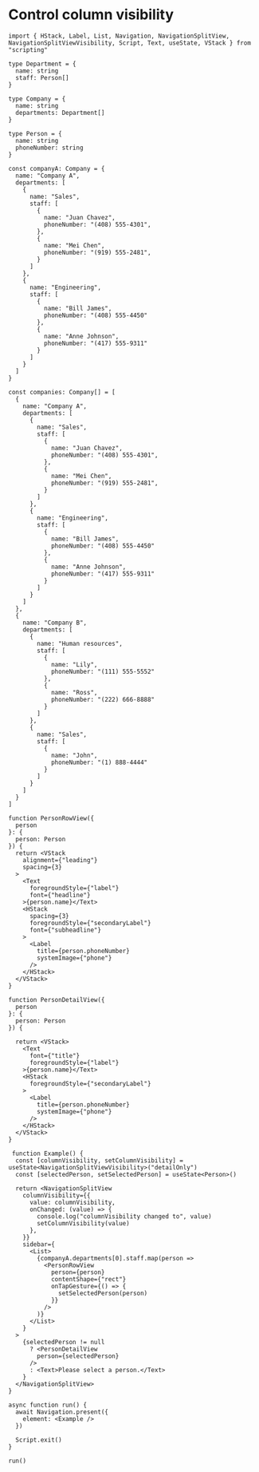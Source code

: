 # Control column visibility 

```tsx
import { HStack, Label, List, Navigation, NavigationSplitView, NavigationSplitViewVisibility, Script, Text, useState, VStack } from "scripting"

type Department = {
  name: string
  staff: Person[]
}

type Company = {
  name: string
  departments: Department[]
}

type Person = {
  name: string
  phoneNumber: string
}

const companyA: Company = {
  name: "Company A",
  departments: [
    {
      name: "Sales",
      staff: [
        {
          name: "Juan Chavez",
          phoneNumber: "(408) 555-4301",
        },
        {
          name: "Mei Chen",
          phoneNumber: "(919) 555-2481",
        }
      ]
    },
    {
      name: "Engineering",
      staff: [
        {
          name: "Bill James",
          phoneNumber: "(408) 555-4450"
        },
        {
          name: "Anne Johnson",
          phoneNumber: "(417) 555-9311"
        }
      ]
    }
  ]
}

const companies: Company[] = [
  {
    name: "Company A",
    departments: [
      {
        name: "Sales",
        staff: [
          {
            name: "Juan Chavez",
            phoneNumber: "(408) 555-4301",
          },
          {
            name: "Mei Chen",
            phoneNumber: "(919) 555-2481",
          }
        ]
      },
      {
        name: "Engineering",
        staff: [
          {
            name: "Bill James",
            phoneNumber: "(408) 555-4450"
          },
          {
            name: "Anne Johnson",
            phoneNumber: "(417) 555-9311"
          }
        ]
      }
    ]
  },
  {
    name: "Company B",
    departments: [
      {
        name: "Human resources",
        staff: [
          {
            name: "Lily",
            phoneNumber: "(111) 555-5552"
          },
          {
            name: "Ross",
            phoneNumber: "(222) 666-8888"
          }
        ]
      },
      {
        name: "Sales",
        staff: [
          {
            name: "John",
            phoneNumber: "(1) 888-4444"
          }
        ]
      }
    ]
  }
]

function PersonRowView({
  person
}: {
  person: Person
}) {
  return <VStack
    alignment={"leading"}
    spacing={3}
  >
    <Text
      foregroundStyle={"label"}
      font={"headline"}
    >{person.name}</Text>
    <HStack
      spacing={3}
      foregroundStyle={"secondaryLabel"}
      font={"subheadline"}
    >
      <Label
        title={person.phoneNumber}
        systemImage={"phone"}
      />
    </HStack>
  </VStack>
}

function PersonDetailView({
  person
}: {
  person: Person
}) {

  return <VStack>
    <Text
      font={"title"}
      foregroundStyle={"label"}
    >{person.name}</Text>
    <HStack
      foregroundStyle={"secondaryLabel"}
    >
      <Label
        title={person.phoneNumber}
        systemImage={"phone"}
      />
    </HStack>
  </VStack>
}

 function Example() {
  const [columnVisibility, setColumnVisibility] = useState<NavigationSplitViewVisibility>("detailOnly")
  const [selectedPerson, setSelectedPerson] = useState<Person>()

  return <NavigationSplitView
    columnVisibility={{
      value: columnVisibility,
      onChanged: (value) => {
        console.log("columnVisibility changed to", value)
        setColumnVisibility(value)
      },
    }}
    sidebar={
      <List>
        {companyA.departments[0].staff.map(person =>
          <PersonRowView
            person={person}
            contentShape={"rect"}
            onTapGesture={() => {
              setSelectedPerson(person)
            }}
          />
        )}
      </List>
    }
  >
    {selectedPerson != null
      ? <PersonDetailView
        person={selectedPerson}
      />
      : <Text>Please select a person.</Text>
    }
  </NavigationSplitView>
}

async function run() {
  await Navigation.present({
    element: <Example />
  })

  Script.exit()
}

run()
```